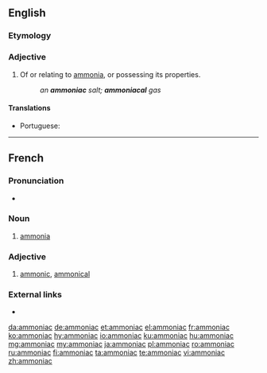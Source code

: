 ==English==

===Etymology===
{{etyl|la|en}} {{lena}}

===Adjective===
{{en-adj}}

# Of or relating to [[ammonia]], or possessing its properties.
#: ''an '''ammoniac''' salt; '''ammoniacal''' gas''

====Translations====
{{trans-top|relating to ammonia or possessing its properties}}
* Portuguese: {{t+|pt|amoníaco}}
{{trans-mid}}
{{trans-bottom}}

{{Webster 1913}}

----

==French==

===Pronunciation===
* {{audio|Fr-Paris--ammoniac.ogg|Audio (Paris)|lang=fr}}

===Noun===
{{fr-noun|m|-}}

# {{label|fr|inorganic compound}} [[ammonia]]

===Adjective===
{{fr-adj|f=ammoniaque}}

# {{label|fr|inorganic chemistry}} [[ammonic]], [[ammonical]]

===External links===
* {{R:TLFi}}

[[da:ammoniac]]
[[de:ammoniac]]
[[et:ammoniac]]
[[el:ammoniac]]
[[fr:ammoniac]]
[[ko:ammoniac]]
[[hy:ammoniac]]
[[io:ammoniac]]
[[ku:ammoniac]]
[[hu:ammoniac]]
[[mg:ammoniac]]
[[my:ammoniac]]
[[ja:ammoniac]]
[[pl:ammoniac]]
[[ro:ammoniac]]
[[ru:ammoniac]]
[[fi:ammoniac]]
[[ta:ammoniac]]
[[te:ammoniac]]
[[vi:ammoniac]]
[[zh:ammoniac]]